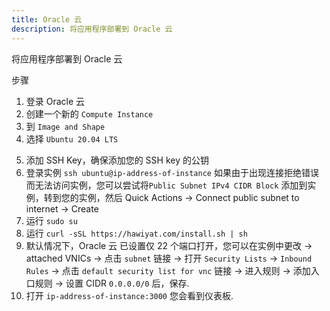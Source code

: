```yaml
---
title: Oracle 云
description: 将应用程序部署到 Oracle 云
---
```




将应用程序部署到 Oracle 云

步骤

1. 登录 Oracle 云
2. 创建一个新的 `Compute Instance`
3. 到 `Image and Shape`
4. 选择 `Ubuntu 20.04 LTS`

<ImageZoom  src="/assets/images/deployment/oracle/oracle-shape.png" width={800} height={630} alt='home og image' className="rounded-lg" />


5. 添加 SSH Key，确保添加您的 SSH key 的公钥
6. 登录实例 `ssh ubuntu@ip-address-of-instance`
   <Callout>
     如果由于出现连接拒绝错误而无法访问实例，您可以尝试将`Public Subnet IPv4
     CIDR Block` 添加到实例，转到您的实例，然后 Quick Actions -> Connect public
     subnet to internet -> Create
   </Callout>
7. 运行 `sudo su`
8. 运行 `curl -sSL https://hawiyat.com/install.sh | sh`
9. 默认情况下，Oracle 云 已设置仅 22 个端口打开，您可以在实例中更改
   -> attached VNICs -> 点击 `subnet` 链接 -> 打开 `Security Lists` -> `Inbound Rules` -> 点击 `default security list for vnc` 链接 -> 进入规则 -> 添加入口规则 -> 设置 CIDR `0.0.0.0/0` 后，保存.
10. 打开 `ip-address-of-instance:3000` 您会看到仪表板.

